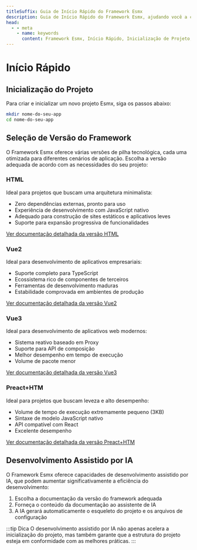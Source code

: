 ```yaml
---
titleSuffix: Guia de Início Rápido do Framework Esmx
description: Guia de Início Rápido do Framework Esmx, ajudando você a configurar um projeto do zero, incluindo inicialização do projeto, seleção de versão do framework e desenvolvimento assistido por IA.
head:
  - - meta
    - name: keywords
      content: Framework Esmx, Início Rápido, Inicialização de Projeto, Desenvolvimento Vue, Desenvolvimento HTML, Assistência por IA
---
```


# Início Rápido

## Inicialização do Projeto

Para criar e inicializar um novo projeto Esmx, siga os passos abaixo:

```bash
mkdir nome-do-seu-app
cd nome-do-seu-app
```

## Seleção de Versão do Framework

O Framework Esmx oferece várias versões de pilha tecnológica, cada uma otimizada para diferentes cenários de aplicação. Escolha a versão adequada de acordo com as necessidades do seu projeto:

### HTML

Ideal para projetos que buscam uma arquitetura minimalista:

- Zero dependências externas, pronto para uso
- Experiência de desenvolvimento com JavaScript nativo
- Adequado para construção de sites estáticos e aplicativos leves
- Suporte para expansão progressiva de funcionalidades

[Ver documentação detalhada da versão HTML](../frameworks/html.md)

### Vue2

Ideal para desenvolvimento de aplicativos empresariais:

- Suporte completo para TypeScript
- Ecossistema rico de componentes de terceiros
- Ferramentas de desenvolvimento maduras
- Estabilidade comprovada em ambientes de produção

[Ver documentação detalhada da versão Vue2](../frameworks/vue2.md)

### Vue3

Ideal para desenvolvimento de aplicativos web modernos:

- Sistema reativo baseado em Proxy
- Suporte para API de composição
- Melhor desempenho em tempo de execução
- Volume de pacote menor

[Ver documentação detalhada da versão Vue3](../frameworks/vue3.md)

### Preact+HTM

Ideal para projetos que buscam leveza e alto desempenho:

- Volume de tempo de execução extremamente pequeno (3KB)
- Sintaxe de modelo JavaScript nativo
- API compatível com React
- Excelente desempenho

[Ver documentação detalhada da versão Preact+HTM](../frameworks/preact-htm.md)

## Desenvolvimento Assistido por IA

O Framework Esmx oferece capacidades de desenvolvimento assistido por IA, que podem aumentar significativamente a eficiência do desenvolvimento:

1. Escolha a documentação da versão do framework adequada
2. Forneça o conteúdo da documentação ao assistente de IA
3. A IA gerará automaticamente o esqueleto do projeto e os arquivos de configuração

:::tip Dica
O desenvolvimento assistido por IA não apenas acelera a inicialização do projeto, mas também garante que a estrutura do projeto esteja em conformidade com as melhores práticas.
:::